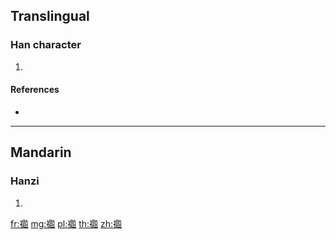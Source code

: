 {{character info/new}}
==Translingual==

===Han character===
{{Han char|rn=113|rad=示|as=18|sn=23|four=|canj=IFAOC}}

# {{defn|Han|sort=示18}}

====References====
* {{Han ref|kx=0847.320|dkj=24872|dj=1269.170|hdz=42412.080|uh=79B5|ud=31157}}

----

==Mandarin==

===Hanzi===
{{cmn-hanzi|pin=[[tí]] ([[ti2]])|wg=t'i<sup>2</sup>}}

# {{defn|lang=cmn|sort=示18}}

[[fr:禵]]
[[mg:禵]]
[[pl:禵]]
[[th:禵]]
[[zh:禵]]